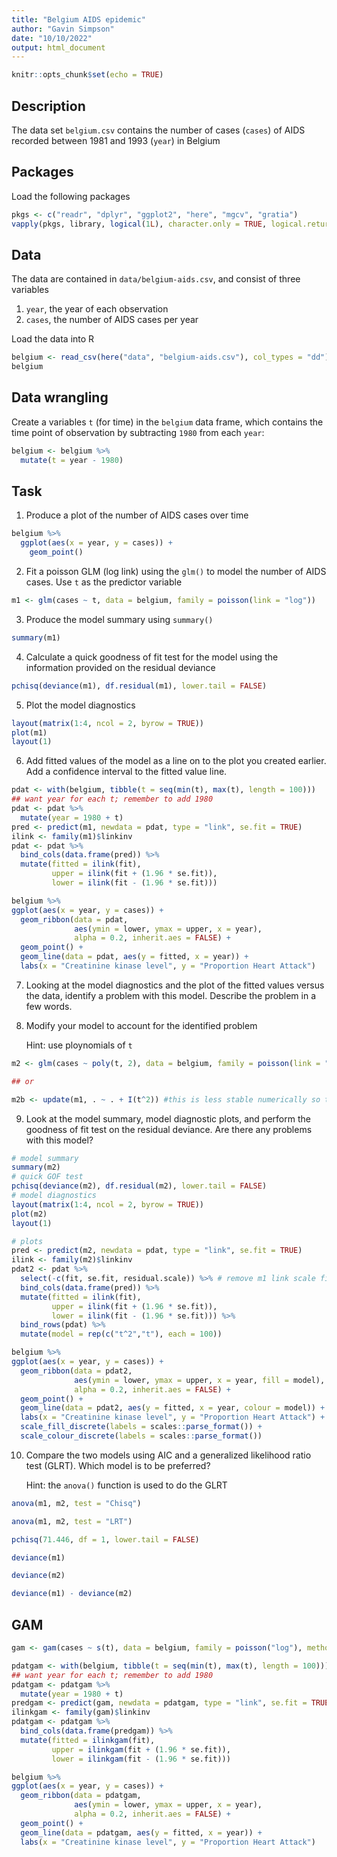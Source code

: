 ```yaml
---
title: "Belgium AIDS epidemic"
author: "Gavin Simpson"
date: "10/10/2022"
output: html_document
---
```


```r
knitr::opts_chunk$set(echo = TRUE)
```

## Description

The data set `belgium.csv` contains the number of cases (`cases`) of AIDS recorded between 1981 and 1993 (`year`) in Belgium

## Packages

Load the following packages

```r
pkgs <- c("readr", "dplyr", "ggplot2", "here", "mgcv", "gratia")
vapply(pkgs, library, logical(1L), character.only = TRUE, logical.return = TRUE)
```

## Data

The data are contained in `data/belgium-aids.csv`, and consist of three variables

1. `year`, the year of each observation
2. `cases`, the number of AIDS cases per year

Load the data into R

```r
belgium <- read_csv(here("data", "belgium-aids.csv"), col_types = "dd")
belgium
```

## Data wrangling

Create a variables `t` (for time) in the `belgium` data frame, which contains the time point of observation by subtracting `1980` from each `year`:

```r
belgium <- belgium %>%
  mutate(t = year - 1980)
```

## Task

1. Produce a plot of the number of AIDS cases over time

```r
belgium %>%
  ggplot(aes(x = year, y = cases)) +
    geom_point()
```

2. Fit a poisson GLM (log link) using the `glm()` to model the number of AIDS cases. Use `t` as the predictor variable

```r
m1 <- glm(cases ~ t, data = belgium, family = poisson(link = "log"))
```

3. Produce the model summary using `summary()`

```r
summary(m1)
```

4. Calculate a quick goodness of fit test for the model using the information provided on the residual deviance

```r
pchisq(deviance(m1), df.residual(m1), lower.tail = FALSE)
```

5. Plot the model diagnostics

```r
layout(matrix(1:4, ncol = 2, byrow = TRUE))
plot(m1)
layout(1)
```

6. Add fitted values of the model as a line on to the plot you created earlier. Add a confidence interval to the fitted value line.

```r
pdat <- with(belgium, tibble(t = seq(min(t), max(t), length = 100)))
## want year for each t; remember to add 1980
pdat <- pdat %>%
  mutate(year = 1980 + t)
pred <- predict(m1, newdata = pdat, type = "link", se.fit = TRUE)
ilink <- family(m1)$linkinv
pdat <- pdat %>%
  bind_cols(data.frame(pred)) %>%
  mutate(fitted = ilink(fit),
         upper = ilink(fit + (1.96 * se.fit)),
         lower = ilink(fit - (1.96 * se.fit)))

belgium %>%
ggplot(aes(x = year, y = cases)) +
  geom_ribbon(data = pdat,
              aes(ymin = lower, ymax = upper, x = year),
              alpha = 0.2, inherit.aes = FALSE) +
  geom_point() +
  geom_line(data = pdat, aes(y = fitted, x = year)) +
  labs(x = "Creatinine kinase level", y = "Proportion Heart Attack")
```

7. Looking at the model diagnostics and the plot of the fitted values versus the data, identify a problem with this model. Describe the problem in a few words.



8. Modify your model to account for the identified problem

    Hint: use ploynomials of `t`

```r
m2 <- glm(cases ~ poly(t, 2), data = belgium, family = poisson(link = "log"))

## or 

m2b <- update(m1, . ~ . + I(t^2)) #this is less stable numerically so the first option is a bit better
```

9. Look at the model summary, model diagnostic plots, and perform the goodness of fit test on the residual deviance. Are there any problems with this model?

```r
# model summary
summary(m2)
# quick GOF test
pchisq(deviance(m2), df.residual(m2), lower.tail = FALSE)
# model diagnostics
layout(matrix(1:4, ncol = 2, byrow = TRUE))
plot(m2)
layout(1)

# plots
pred <- predict(m2, newdata = pdat, type = "link", se.fit = TRUE)
ilink <- family(m2)$linkinv
pdat2 <- pdat %>%
  select(-c(fit, se.fit, residual.scale)) %>% # remove m1 link scale fit & std err
  bind_cols(data.frame(pred)) %>%
  mutate(fitted = ilink(fit),
         upper = ilink(fit + (1.96 * se.fit)),
         lower = ilink(fit - (1.96 * se.fit))) %>%
  bind_rows(pdat) %>%
  mutate(model = rep(c("t^2","t"), each = 100))

belgium %>%
ggplot(aes(x = year, y = cases)) +
  geom_ribbon(data = pdat2,
              aes(ymin = lower, ymax = upper, x = year, fill = model),
              alpha = 0.2, inherit.aes = FALSE) +
  geom_point() +
  geom_line(data = pdat2, aes(y = fitted, x = year, colour = model)) +
  labs(x = "Creatinine kinase level", y = "Proportion Heart Attack") +
  scale_fill_discrete(labels = scales::parse_format()) +
  scale_colour_discrete(labels = scales::parse_format())
```

10. Compare the two models using AIC and a generalized likelihood ratio test (GLRT). Which model is to be preferred?

    Hint: the `anova()` function is used to do the GLRT

```r
anova(m1, m2, test = "Chisq")

anova(m1, m2, test = "LRT")

pchisq(71.446, df = 1, lower.tail = FALSE)

deviance(m1)

deviance(m2)

deviance(m1) - deviance(m2)
```

## GAM

```r
gam <- gam(cases ~ s(t), data = belgium, family = poisson("log"), method = "REML")

pdatgam <- with(belgium, tibble(t = seq(min(t), max(t), length = 100)))
## want year for each t; remember to add 1980
pdatgam <- pdatgam %>%
  mutate(year = 1980 + t)
predgam <- predict(gam, newdata = pdatgam, type = "link", se.fit = TRUE)
ilinkgam <- family(gam)$linkinv
pdatgam <- pdatgam %>%
  bind_cols(data.frame(predgam)) %>%
  mutate(fitted = ilinkgam(fit),
         upper = ilinkgam(fit + (1.96 * se.fit)),
         lower = ilinkgam(fit - (1.96 * se.fit)))

belgium %>%
ggplot(aes(x = year, y = cases)) +
  geom_ribbon(data = pdatgam,
              aes(ymin = lower, ymax = upper, x = year),
              alpha = 0.2, inherit.aes = FALSE) +
  geom_point() +
  geom_line(data = pdatgam, aes(y = fitted, x = year)) +
  labs(x = "Creatinine kinase level", y = "Proportion Heart Attack")

```

